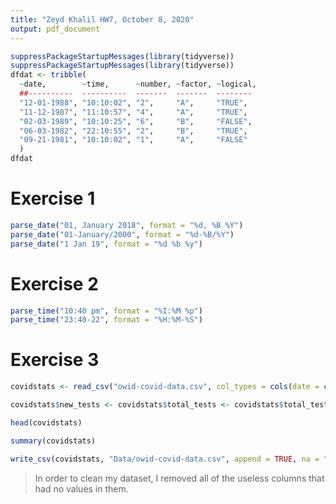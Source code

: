 ```yaml
---
title: "Zeyd Khalil HW7, October 8, 2020"
output: pdf_document
---
```


```r
suppressPackageStartupMessages(library(tidyverse))
suppressPackageStartupMessages(library(tidyverse))
dfdat <- tribble(
  ~date,        ~time,      ~number, ~factor, ~logical,
  ##----------  ----------  -------  -------  --------
  "12-01-1988", "10:10:02", "2",     "A",     "TRUE",
  "11-12-1987", "11:10:57", "4",     "A",     "TRUE",
  "02-03-1989", "10:10:25", "6",     "B",     "FALSE",
  "06-03-1982", "22:10:55", "2",     "B",     "TRUE",
  "09-21-1981", "10:10:02", "1",     "A",     "FALSE"
  )
dfdat
```  

# Exercise 1  

```r
parse_date("01, January 2018", format = "%d, %B %Y")
parse_date("01-January/2000", format = "%d-%B/%Y")
parse_date("1 Jan 19", format = "%d %b %y")
```  

# Exercise 2  

```r
parse_time("10:40 pm", format = "%I:%M %p")
parse_time("23:40-22", format = "%H:%M-%S")
```

# Exercise 3   

```r
covidstats <- read_csv("owid-covid-data.csv", col_types = cols(date = col_date()))

covidstats$new_tests <- covidstats$total_tests <- covidstats$total_tests_per_thousand <- covidstats$new_tests_per_thousand <- covidstats$new_tests_smoothed <- covidstats$new_tests_smoothed_per_thousand <- covidstats$tests_per_case <- covidstats$positive_rate <- covidstats$tests_units <- NULL

head(covidstats)

summary(covidstats)

write_csv(covidstats, "Data/owid-covid-data.csv", append = TRUE, na = "NA")
```  

> In order to clean my dataset, I removed all of the useless columns that had no values in them. 